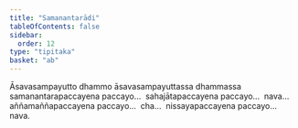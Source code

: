 ```yaml
---
title: "Samanantarādi"
tableOfContents: false
sidebar:
  order: 12
type: "tipitaka"
basket: "ab"
---
```



<DynamicBreadcrumb />

<Division number="85">

<Paragraph number="1203">
Āsavasampayutto dhammo āsavasampayuttassa dhammassa samanantarapaccayena paccayo…  sahajātapaccayena paccayo…  nava…  aññamaññapaccayena paccayo…  cha…  nissayapaccayena paccayo…  nava.
</Paragraph>
</Division>